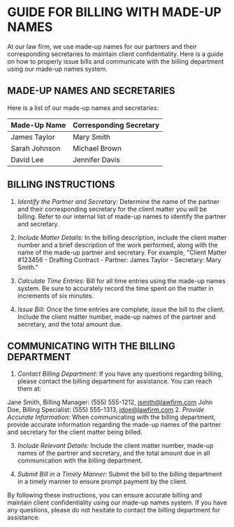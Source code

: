 # GUIDE FOR BILLING WITH MADE-UP NAMES

At our law firm, we use made-up names for our partners and their corresponding secretaries to maintain client confidentiality. Here is a guide on how to properly issue bills and communicate with the billing department using our made-up names system.

## MADE-UP NAMES AND SECRETARIES
Here is a list of our made-up names and secretaries:

| Made-Up Name  | Corresponding Secretary  | 
|---|---|
|  James Taylor | Mary Smith  |  
|  Sarah Johnson |  Michael Brown |  
| David Lee  | Jennifer Davis  | 


## BILLING INSTRUCTIONS
1. *Identify the Partner and Secretary:* Determine the name of the partner and their corresponding secretary for the client matter you will be billing. Refer to our internal list of made-up names to identify the partner and secretary.

2. *Include Matter Details:* In the billing description, include the client matter number and a brief description of the work performed, along with the name of the made-up partner and secretary. For example, "Client Matter #123456 - Drafting Contract - Partner: James Taylor - Secretary: Mary Smith."

3. *Calculate Time Entries:* Bill for all time entries using the made-up names system. Be sure to accurately record the time spent on the matter in increments of six minutes.

4. *Issue Bill:* Once the time entries are complete, issue the bill to the client. Include the client matter number, made-up names of the partner and secretary, and the total amount due.

## COMMUNICATING WITH THE BILLING DEPARTMENT
1. *Contact Billing Department:* If you have any questions regarding billing, please contact the billing department for assistance. You can reach them at:

Jane Smith, Billing Manager: (555) 555-1212, jsmith@lawfirm.com
John Doe, Billing Specialist: (555) 555-1313, jdoe@lawfirm.com
2. *Provide Accurate Information:* When communicating with the billing department, provide accurate information regarding the made-up names of the partner and secretary for the client matter being billed.

3. *Include Relevant Details:* Include the client matter number, made-up names of the partner and secretary, and the total amount due in all communication with the billing department.

4. *Submit Bill in a Timely Manner:* Submit the bill to the billing department in a timely manner to ensure prompt payment by the client.

By following these instructions, you can ensure accurate billing and maintain client confidentiality using our made-up names system. If you have any questions, please do not hesitate to contact the billing department for assistance.




